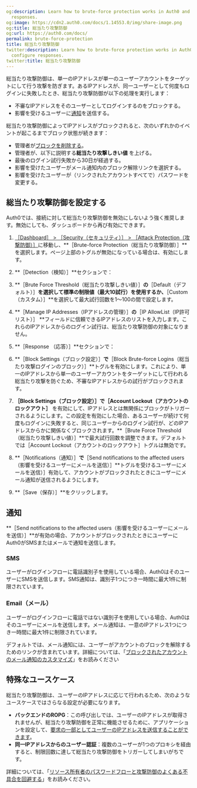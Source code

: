 ```yaml
---
og:description: Learn how to brute-force protection works in Auth0 and how to configure
  responses.
og:image: https://cdn2.auth0.com/docs/1.14553.0/img/share-image.png
og:title: 総当たり攻撃防御
og:url: https://auth0.com/docs/
permalink: brute-force-protection
title: 総当たり攻撃防御
twitter:description: Learn how to brute-force protection works in Auth0 and how to
  configure responses.
twitter:title: 総当たり攻撃防御
---
```


総当たり攻撃防御は、単一のIPアドレスが単一のユーザーアカウントをターゲットにして行う攻撃を防ぎます。あるIPアドレスが、同一ユーザーとして何度もログインに失敗したとき、総当たり攻撃防御が以下の処理を実行します：

* 不審なIPアドレスをそのユーザーとしてログインするのをブロックする。
* 影響を受けるユーザーに[通知](#notifications)を送信する。



総当たり攻撃防御によってIPアドレスがブロックされると、次のいずれかのイベントが起こるまでブロック状態が続きます：

* 管理者が[ブロックを削除する](/docs/api/management/v2/#!/User_Blocks/get_user_blocks)。
* 管理者が、以下に説明する**総当たり攻撃しきい値** を上げる。
* 最後のログイン試行失敗から30日が経過する。
* 影響を受けたユーザーがメール通知内のブロック解除リンクを選択する。
* 影響を受けたユーザーが（リンクされたアカウントすべてで）パスワードを変更する。



## 総当たり攻撃防御を設定する

Auth0では、接続に対して総当たり攻撃防御を無効にしないよう強く推奨します。無効にしても、ダッシュボードから再び有効にできます。



1. [［Dashboard］ > ［Security（セキュリティ）］ > ［Attack Protection（攻撃防御）］](%24%7Bmanage_url%7D/#/security/attack-protection)に移動し、**［Brute-force Protection（総当たり攻撃防御）］**を選択します。ページ上部のトグルが無効になっている場合は、有効にします。
2. **［Detection（検知）］**セクションで：

1. **［Brute Force Threshold（総当たり攻撃しきい値）］**の**［Default（デフォルト）］**を選択して標準の制限値（最大10試行）を使用するか、**［Custom（カスタム）］**を選択して最大試行回数を1～100の間で設定します。
2. **［Manage IP Addresses（IPアドレスの管理）］**の**［IP AllowList（IP許可リスト）］ **フィールドに信頼できるIPアドレスのリストを入力します。これらのIPアドレスからのログイン試行は、総当たり攻撃防御の対象になりません。
3. **［Response （応答）］**セクションで：

1. **［Block Settings（ブロック設定）］**で**［Block Brute-force Logins（総当たり攻撃ログインのブロック）］**トグルを有効にします。これにより、単一のIPアドレスから単一のユーザーアカウントをターゲットにして行われる総当たり攻撃を防ぐため、不審なIPアドレスからの試行がブロックされます。
2. **［Block Settings（ブロック設定）］**で**［Account Lockout（アカウントのロックアウト］** を有効にして、IPアドレスとは無関係にブロックがトリガーされるようにします。この設定を有効にした場合、あるユーザーが続けて何度もログインに失敗すると、同じユーザーからのログイン試行が、どのIPアドレスからかに関係なくブロックされます。**［Brute Force Threshold（総当たり攻撃しきい値）］**で最大試行回数を調整できます。デフォルトでは［Account Lockout（アカウントのロックアウト］トグルは無効です。
3. **［Notifications（通知）］**で**［Send notifications to the affected users（影響を受けるユーザーにメールを送信）］**トグルを受けるユーザーにメールを送信）］有効して、アカウントがブロックされたときにユーザーにメール通知が送信されるようにします。
4. **［Save（保存）］**をクリックします。

## 通知

**［Send notifications to the affected users（影響を受けるユーザーにメールを送信）］**が有効の場合、アカウントがブロックされたときにユーザーにAuth0がSMSまたはメールで通知を送信します。

### SMS

ユーザーがログインフローに電話識別子を使用している場合、Auth0はそのユーザーにSMSを送信します。SMS通知は、識別子1つにつき一時間に最大1件に制限されています。

### Email（メール）

ユーザーがログインフローに電話ではない識別子を使用している場合、Auth0はそのユーザーにメールを送信します。メール通知は、一意のIPアドレス1つにつき一時間に最大1件に制限されています。

デフォルトでは、メール通知には、ユーザーがアカウントのブロックを解除するためのリンクが含まれています。詳細については、「[ブロックされたアカウントのメール通知のカスタマイズ](/brand-and-customize/email/customize-blocked-account-emails)」をお読みください

## 特殊なユースケース

総当たり攻撃防御は、ユーザーのIPアドレスに応じて行われるため、次のようなユースケースではさらなる設定が必要になります。

* **バックエンドのROPG**：この呼び出しでは、ユーザーのIPアドレスが取得されませんが、総当たり攻撃防御を正常に機能させるために、アプリケーションを設定して、[要求の一部としてユーザーのIPアドレスを送信することができます](/docs/authorization/avoid-common-issues-with-resource-owner-password-flow-and-attack-protection#configure-your-application-to-trust-the-ip-address)。
* **同一IPアドレスからのユーザー認証**：複数のユーザーが1つのプロキシを経由すると、制限回数に達して総当たり攻撃防御をトリガーしてしまいがちです。

詳細については、「[リソース所有者のパスワードフローと攻撃防御のよくある不具合を回避する](/login/flows/avoid-common-issues-with-resource-owner-password-flow-and-attack-protection)」をお読みください。